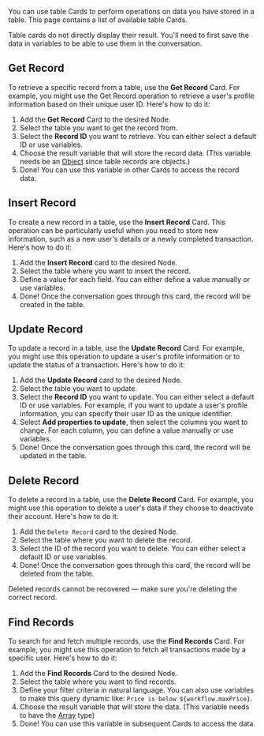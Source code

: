You can use table Cards to perform operations on data you have stored in a table. This page contains a list of available table Cards.

<Note>
Table cards do not directly display their result. You'll need to first save the data in variables to be able to use them in the conversation.
</Note>

## Get Record

To retrieve a specific record from a table, use the **Get Record** Card. For example, you might use the Get Record operation to retrieve a user's profile information based on their unique user ID. Here's how to do it:

1. Add the **Get Record** Card to the desired Node.
2. Select the table you want to get the record from.
3. Select the **Record ID** you want to retrieve. You can either select a default ID or use variables.
4. Choose the result variable that will store the record data. (This variable needs be an [Object](/learn/reference/variables/overview#data-types-for-variables) since table records are objects.)
5. Done! You can use this variable in other Cards to access the record data.

## Insert Record

To create a new record in a table, use the **Insert Record** Card. This operation can be particularly useful when you need to store new information, such as a new user's details or a newly completed transaction. Here's how to do it:

1. Add the **Insert Record** card to the desired Node.
2. Select the table where you want to insert the record.
3. Define a value for each field. You can either define a value manually or use variables.
4. Done! Once the conversation goes through this card, the record will be created in the table.

## Update Record

To update a record in a table, use the **Update Record** Card. For example, you might use this operation to update a user's profile information or to update the status of a transaction. Here's how to do it:

1. Add the **Update Record** card to the desired Node.
2. Select the table you want to update.
3. Select the **Record ID** you want to update. You can either select a default ID or use variables. For example, if you want to update a user's profile information, you can specify their user ID as the unique identifier.
4. Select **Add properties to update**, then select the columns you want to change. For each column, you can define a value manually or use variables.
5. Done! Once the conversation goes through this card, the record will be updated in the table.

## Delete Record

To delete a record in a table, use the **Delete Record** Card. For example, you might use this operation to delete a user's data if they choose to deactivate their account. Here's how to do it:

1. Add the `Delete Record` card to the desired Node.
2. Select the table where you want to delete the record.
3. Select the ID of the record you want to delete. You can either select a default ID or use variables.
4. Done! Once the conversation goes through this card, the record will be deleted from the table.

<Warning>
Deleted records cannot be recovered — make sure you're deleting the correct record.
</Warning>

## Find Records

To search for and fetch multiple records, use the **Find Records** Card. For example, you might use this operation to fetch all transactions made by a specific user. Here's how to do it:

1. Add the **Find Records** Card to the desired Node.
2. Select the table where you want to find records.
3. Define your filter criteria in natural language. You can also use variables to make this query dynamic like: `Price is below ${workflow.maxPrice}`.
4. Choose the result variable that will store the data. (This variable needs to have the [Array](/learn/reference/variables/overview#data-types-for-variables) type)
5. Done! You can use this variable in subsequent Cards to access the data.